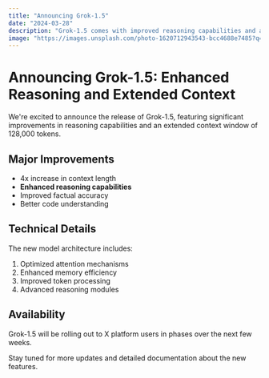 ```yaml
---
title: "Announcing Grok-1.5"
date: "2024-03-28"
description: "Grok-1.5 comes with improved reasoning capabilities and a context length of 128,000 tokens. Available on X soon."
image: "https://images.unsplash.com/photo-1620712943543-bcc4688e7485?q=80&w=1200"
---
```


# Announcing Grok-1.5: Enhanced Reasoning and Extended Context

We're excited to announce the release of Grok-1.5, featuring significant improvements in reasoning capabilities and an extended context window of 128,000 tokens.

## Major Improvements

- 4x increase in context length
- **Enhanced reasoning capabilities**
- Improved factual accuracy
- Better code understanding

## Technical Details

The new model architecture includes:

1. Optimized attention mechanisms
2. Enhanced memory efficiency
3. Improved token processing
4. Advanced reasoning modules

## Availability

Grok-1.5 will be rolling out to X platform users in phases over the next few weeks.

Stay tuned for more updates and detailed documentation about the new features.
